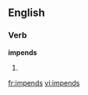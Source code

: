 ==English==

===Verb===
'''impends'''

# {{third-person singular of|impend}}

[[fr:impends]]
[[vi:impends]]